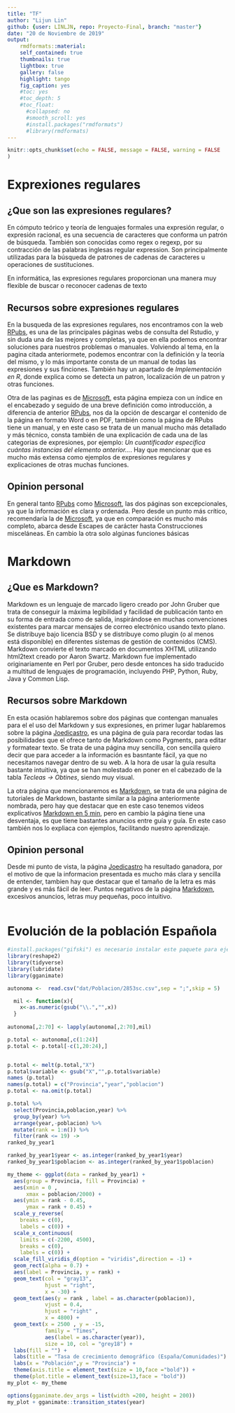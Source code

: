 ```yaml
---
title: "TF"
author: "Lijun Lin"
github: {user: LINLJN, repo: Proyecto-Final, branch: "master"}
date: "20 de Noviembre de 2019"
output: 
    rmdformats::material:
    self_contained: true
    thumbnails: true
    lightbox: true
    gallery: false
    highlight: tango
    fig_caption: yes
    #toc: yes
    #toc_depth: 5
    #toc_float:
      #collapsed: no
      #smooth_scroll: yes
      #install.packages("rmdformats")
      #library(rmdformats)
---
```


```r
knitr::opts_chunk$set(echo = FALSE, message = FALSE, warning = FALSE
)
```
# Exprexiones regulares
## ¿Que son las expresiones regulares?

En cómputo teórico y teoría de lenguajes formales una expresión regular, o expresión racional, es una secuencia de caracteres que conforma un patrón de búsqueda. También son conocidas como regex o regexp, por su contracción de las palabras inglesas regular expression. Son principalmente utilizadas para la búsqueda de patrones de cadenas de caracteres u operaciones de sustituciones.

En informática, las expresiones regulares proporcionan una manera muy flexible de buscar o reconocer cadenas de texto

## Recursos sobre expresiones regulares

En la busqueda de las expresiones regulares, nos encontramos con la web [RPubs](http://rpubs.com/ydmarinb/429756), es una de las principales páginas webs de consulta del Rstudio, y sin duda una de las mejores y completas, ya que en ella podemos encontrar soluciones para nuestros problemas o manuales. Volviendo al tema, en la pagina citada anteriormete, podemos encontrar con la definición y la teoría del mismo, y lo más importante consta de un manual de todas las expresiones y sus finciones. También hay un apartado de *Implementación en R*, donde explica como se detecta un patron, localización de un patron y otras funciones.

Otra de las paginas es de [Microsoft](https://docs.microsoft.com/es-es/dotnet/standard/base-types/regular-expression-language-quick-reference), esta página empieza con un índice en el encabezado y seguido de una breve definición como introducción, a diferencia de anterior [RPubs](http://rpubs.com/ydmarinb/429756), nos da la opción de descargar el contenido de la página en formato Word o en PDF, también como la página de RPubs tiene un manual, y en este caso se trata de un manual mucho más detallado y más técnico, consta también de una explicación de cada una de las categorias de expresiones, por ejemplo: *Un cuantificador especifica cuántas instancias del elemento anterior...*. Hay que mencionar que es mucho más extensa como ejemplos de expresiones regulares y explicaciones de otras muchas funciones.

## Opinion personal

En general tanto [RPubs](http://rpubs.com/ydmarinb/429756) como [Microsoft](https://docs.microsoft.com/es-es/dotnet/standard/base-types/regular-expression-language-quick-reference), las dos páginas son excepcionales, ya que la información es clara y ordenada. Pero desde un punto más crítico, recomendaría la de [Microsoft](https://docs.microsoft.com/es-es/dotnet/standard/base-types/regular-expression-language-quick-reference), ya que en comparación es mucho más completo, abarca desde Escapes de carácter hasta Construcciones misceláneas. En cambio la otra solo algúnas funciones básicas

# Markdown
## ¿Que es Markdown?

Markdown es un lenguaje de marcado ligero creado por John Gruber que trata de conseguir la máxima legibilidad y facilidad de publicación tanto en su forma de entrada como de salida, inspirándose en muchas convenciones existentes para marcar mensajes de correo electrónico usando texto plano. Se distribuye bajo licencia BSD y se distribuye como plugin (o al menos está disponible) en diferentes sistemas de gestión de contenidos (CMS). Markdown convierte el texto marcado en documentos XHTML utilizando html2text creado por Aaron Swartz. Markdown fue implementado originariamente en Perl por Gruber, pero desde entonces ha sido traducido a multitud de lenguajes de programación, incluyendo PHP, Python, Ruby, Java y Common Lisp.

## Recursos sobre Markdown

En esta ocasión hablaremos sobre dos páginas que contengan manuales para el el uso del Markdown y sus expresiones, en primer lugar hablaremos sobre la página [Joedicastro](https://joedicastro.com/pages/markdown.html), es una página de guía para recordar todas las posibilidades que el ofrece tanto de Markdown como Pygments, para editar y formatear texto. Se trata de una página muy sencilla, con sencilla quiero decir que para acceder a la información es basntante fácil, ya que no necesitamos navegar dentro de su web. A la hora de usar la guía resulta bastante intuitiva, ya que se han molestado en poner en el cabezado de la tabla *Tecleas -> Obtines*, siendo muy visual.

La otra página que mencionaremos es [Markdown](https://markdown.es/sintaxis-markdown/), se trata de una página de tutoriales de Markdown, bastante similar a la página anteriormente nombrada, pero hay que destacar que en este caso tenemos videos explicativos [Markdown en 5 min](https://www.youtube.com/watch?time_continue=1&v=y6XdzBNC0_0&feature=emb_logo), pero en cambio la página tiene una desventaja, es que tiene bastantes anuncios entre guía y guía. En este caso también nos lo expliaca con ejemplos, facilitando nuestro aprendizaje.

## Opinion personal

Desde mi punto de vista, la página [Joedicastro](https://joedicastro.com/pages/markdown.html) ha resultado ganadora, por el motivo de que la informacion presentada es mucho más clara y sencilla de entender, tambien hay que destacar que el tamaño de la letra es más grande y es más fácil de leer. 
Puntos negativos de la página [Markdown](https://markdown.es/sintaxis-markdown/), excesivos anuncios, letras muy pequeñas, poco intuitivo.


```r

```

# Evolución de la población Española 










```r
#install.packages("gifski") es necesario instalar este paquete para ejecutar la animacion
library(reshape2)
library(tidyverse)
library(lubridate)
library(gganimate)

autonoma <-  read.csv("dat/Poblacion/2853sc.csv",sep = ";",skip = 5)

  mil <- function(x){
    x<-as.numeric(gsub("\\.","",x))
  }
  
autonoma[,2:70] <- lapply(autonoma[,2:70],mil)

p.total <- autonoma[,c(1:24)]
p.total <- p.total[-c(1,20:24),]


p.total <- melt(p.total,"X")
p.total$variable <- gsub("X","",p.total$variable)
names (p.total)
names(p.total) = c("Provincia","year","poblacion")
p.total <- na.omit(p.total)

p.total %>%
  select(Provincia,poblacion,year) %>%
  group_by(year) %>%
  arrange(year,-poblacion) %>%
  mutate(rank = 1:n()) %>%
  filter(rank <= 19) ->
ranked_by_year1  

ranked_by_year1$year <- as.integer(ranked_by_year1$year)
ranked_by_year1$poblacion <- as.integer(ranked_by_year1$poblacion)
```

```r
my_theme <- ggplot(data = ranked_by_year1) +
  aes(group = Provincia, fill = Provincia) +
  aes(xmin = 0 ,
      xmax = poblacion/2000) +
  aes(ymin = rank - 0.45,
      ymax = rank + 0.45) +
  scale_y_reverse(
    breaks = c(0),
    labels = c(0)) +
  scale_x_continuous(
    limits = c(-2200, 4500),
    breaks = c(0),
    labels = c(0)) +
  scale_fill_viridis_d(option = "viridis",direction = -1) +
  geom_rect(alpha = 0.7) +
  aes(label = Provincia, y = rank) +
  geom_text(col = "gray13",
            hjust = "right",
            x = -30) +
  geom_text(aes(y = rank , label = as.character(poblacion)),
            vjust = 0.4, 
            hjust = "right" ,
            x = 4800) +
  geom_text(x = 2500 , y = -15,
            family = "Times",
            aes(label = as.character(year)),
            size = 10, col = "grey18") +
  labs(fill = "") +
  labs(title = "Tasa de crecimiento demográfico (España/Comunidades)") +
  labs(x = "Población",y = "Provincia") +
  theme(axis.title = element_text(size = 10,face ="bold")) +
  theme(plot.title = element_text(size=13,face = "bold")) 
my_plot <- my_theme

options(gganimate.dev_args = list(width =200, height = 200))
my_plot + gganimate::transition_states(year) 

```




